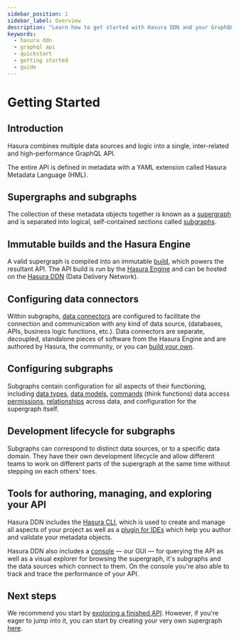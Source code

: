 ```yaml
---
sidebar_position: 1
sidebar_label: Overview
description: "Learn how to get started with Hasura DDN and your GraphQL API."
keywords:
  - hasura ddn
  - graphql api
  - quickstart
  - getting started
  - guide
---
```


# Getting Started

## Introduction

Hasura combines multiple data sources and logic into a single, inter-related and high-performance GraphQL API.

The entire API is defined in metadata with a YAML extension called Hasura Metadata Language (HML).

## Supergraphs and subgraphs

The collection of these metadata objects together is known as a [supergraph](/support/glossary.mdx#supergraph) and is
separated into logical, self-contained sections called [subgraphs](/support/glossary.mdx#subgraphs).

## Immutable builds and the Hasura Engine

A valid supergraph is compiled into an immutable [build](/project-configuration/builds), which powers the resultant API.
The API build is run by the [Hasura Engine](/support/glossary.mdx#immutable-build-runtime-system) and can be hosted on
the [Hasura DDN](/support/glossary.mdx#hasura-data-delivery-network-ddn) (Data Delivery Network).

## Configuring data connectors

Within subgraphs, [data connectors](/support/glossary.mdx#native-data-connectors) are configured to facilitate the
connection and communication with any kind of data source, (databases, APIs, business logic functions, etc.). Data
connectors are separate, decoupled, standalone pieces of software from the Hasura Engine and are authored by Hasura, the
community, or you can [build your own](/connectors/build-your-own/index.mdx).

## Configuring subgraphs

Subgraphs contain configuration for all aspects of their functioning, including
[data types](/supergraph-modeling/types.mdx), [data models](/supergraph-modeling/models.mdx),
[commands](/supergraph-modeling/commands.mdx) (think functions) data access
[permissions](/supergraph-modeling/permissions.mdx), [relationships](/supergraph-modeling/relationships.mdx) across
data, and configuration for the supergraph itself.

## Development lifecycle for subgraphs

Subgraphs can correspond to distinct data sources, or to a specific data domain. They have their own development
lifecycle and allow different teams to work on different parts of the supergraph at the same time without stepping on
each others' toes.

## Tools for authoring, managing, and exploring your API

Hasura DDN includes the [Hasura CLI](/cli/overview.mdx), which is used to create and manage all aspects of your project
as well as a [plugin for IDEs](https://marketplace.visualstudio.com/items?itemName=HasuraHQ.hasura) which help you
author and validate your metadata objects.

Hasura DDN also includes a [console](https://console.hasura.io/) — our GUI — for querying the API as well as a visual
explorer for browsing the supergraph, it's subgraphs and the data sources which connect to them. On the console you're
also able to track and trace the performance of your API.

## Next steps

We recommend you start by [exploring a finished API](/getting-started/explore/index.mdx). However, if you're eager to
jump into it, you can start by creating your very own supergraph [here](/getting-started/build/index.mdx).
